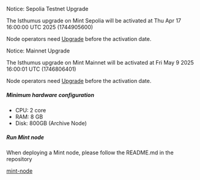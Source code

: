 
<Callout type="warning" emoji="⚠️">

Notice: Sepolia Testnet Upgrade

The Isthumus upgrade on Mint Sepolia will be activated at Thu Apr 17 16:00:00 UTC 2025 (1744905600)

Node operators need [Upgrade](https://github.com/Mint-Blockchain/mint-node/blob/main/upgrades/Isthumus-sepolia.md) before the activation date.
</Callout>

<Callout type="warning" emoji="⚠️">

Notice: Mainnet Upgrade

The Isthumus upgrade on Mint Mainnet will be activated at Fri May 9 2025 16:00:01 UTC (1746806401)

Node operators need [Upgrade](https://github.com/Mint-Blockchain/mint-node/blob/main/upgrades/Isthumus-mainnet.md) before the activation date.
</Callout>

##### Minimum hardware configuration

* CPU: 2 core
* RAM: 8 GB
* Disk: 800GB (Archive Node)

##### Run Mint node

When deploying a Mint node, please follow the README.md in the repository

[mint-node](https://github.com/Mint-Blockchain/mint-node)
